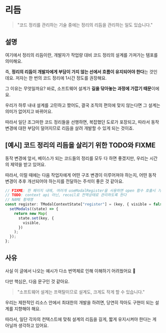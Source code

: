 # 리듬

> "코드 정리를 관리하는 기술 중에는 정리의 리듬을 관리하는 일도 있습니다."

## 설명

여기에서 정리의 리듬이란, 개발자가 작업량 대비 코드 정리의 설계를 가져가는 템포를 의미해요.

즉, **정리의 리듬이 개발자에게 부담이 가지 않는 선에서 흐름이 유지되어야 한다**는 것인데요. 저자는 한 번의 코드 정리에 1시간 정도를 권장해요.

그 이유는 무엇일까요? 바로, 소프트웨어 설계가 **길을 닦아놓는 과정에 가깝기 때문**이에요.

우리가 하루 내내 설계를 고민하고 짰어도, 결국 조직의 편의에 맞지 않는다면 그 설계는 의미가 없어지고 바뀌어요.

따라서 일단 조그마한 코드 정리들을 선행하면, 복잡했던 도로가 포장되고, 따라서 동작 변경에 대한 부담이 덜어지므로 리듬을 살려 개발할 수 있게 되는 것이죠.

## [예시] 코드 정리의 리듬을 살리기 위한 TODO와 FIXME

동작 변경에 앞서, 베이스가 되는 코드들의 정리를 모두 다 하면 좋겠지만, 우리는 시간의 제약을 받고 있어요.

따라서, 이럴 때에는 다음 작업자에게 어떤 구조 변경이 이루어져야 하는지, 어떤 동작 변경이 추후 개선되어야 하는지를 전달하는 주석이 좋은 것 같아요.

```ts
// FIXME: 한 페이지 내에, 여러개 useModalRegister을 사용하면 open 함수 호출시 가장 첫번째 등록한 key만 등록되는 문제
// TODO: context api 아닌, recoil로 전역상태로 관리하도록 한다
// NAME 황재영
const register: TModalContextState["register"] = (key, { visible = false }) => {
  setModals((state) => {
    return new Map(
      state.set(key, {
        visible,
      })
    );
  });
};
```

## 사유

사실 이 글에서 나오는 예시가 다소 번역체로 인해 이해하기 어려웠어요 🥲

다만 핵심은, 다음 문구인 것 같아요.

> "소프트웨어 설계는 프랙탈이므로 설계도, 크게도 작게 할 수 있습니다."

우리는 제한적인 리소스 안에서 최대한의 개발을 하려면, 당연히 작아도 구현이 되는 설계를 지향해야 해요.

따라서, 일단 각자의 컨텍스트에 맞춰 설계의 리듬을 길게, 짧게 유지시켜야 한다는 게 아닐까 생각하고 있어요.
